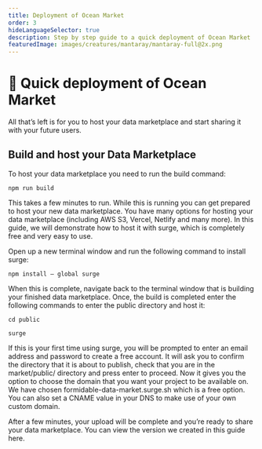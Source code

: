 ```yaml
---
title: Deployment of Ocean Market
order: 3
hideLanguageSelector: true
description: Step by step guide to a quick deployment of Ocean Market
featuredImage: images/creatures/mantaray/mantaray-full@2x.png
---
```


# 🔰 Quick deployment of Ocean Market

All that’s left is for you to host your data marketplace and start sharing it with your future users.

## **Build and host your Data Marketplace**

To host your data marketplace you need to run the build command:

```
npm run build
```

This takes a few minutes to run. While this is running you can get prepared to host your new data marketplace. You have many options for hosting your data marketplace (including AWS S3, Vercel, Netlify and many more). In this guide, we will demonstrate how to host it with surge, which is completely free and very easy to use.

Open up a new terminal window and run the following command to install surge:

```
npm install — global surge
```

When this is complete, navigate back to the terminal window that is building your finished data marketplace. Once, the build is completed enter the following commands to enter the public directory and host it:

```
cd public
```

```
surge
```

If this is your first time using surge, you will be prompted to enter an email address and password to create a free account. It will ask you to confirm the directory that it is about to publish, check that you are in the market/public/ directory and press enter to proceed. Now it gives you the option to choose the domain that you want your project to be available on. We have chosen formidable-data-market.surge.sh which is a free option. You can also set a CNAME value in your DNS to make use of your own custom domain.

After a few minutes, your upload will be complete and you’re ready to share your data marketplace. You can view the version we created in this guide here.

